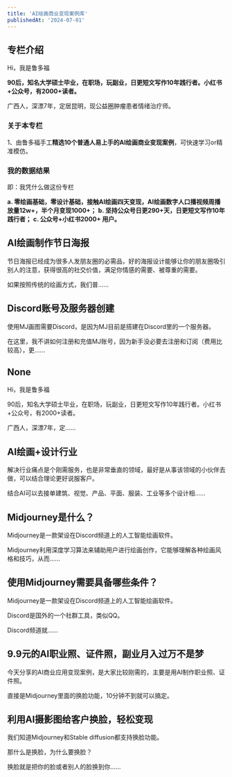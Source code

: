 ```yaml
---
title: 'AI绘画商业变现案例库'
publishedAt: '2024-07-01'
---
```


## 专栏介绍

Hi，我是鲁多福

**90后，知名大学硕士毕业，在职场，玩副业，日更短文写作10年践行者。小红书+公众号，有2000+读者。**

广西人，深漂7年，定居昆明，现公益圈肿瘤患者情绪治疗师。

### 关于本专栏

1、由鲁多福手工**精选10个普通人易上手的AI绘画商业变现案例**，可快速学习or精准模仿。

### 我的数据结果

即：我凭什么做这份专栏

**a. 零绘画基础，零设计基础，接触AI绘画四天变现，AI绘画数字人口播视频周播放量12w+，半个月变现1000+；**
**b. 坚持公众号日更290+天，日更短文写作10年践行者；**
**c. 公众号+小红书2000+ 用户。**

## AI绘画制作节日海报
节日海报已经成为很多人发朋友圈的必需品，好的海报设计能够让你的朋友圈吸引别人的注意，获得很高的社交价值，满足你情感的需要、被尊重的需要。

如果按照传统的绘画方式，我们普......

## Discord账号及服务器创建
使用MJ画图需要Discord，是因为MJ目前是搭建在Discord里的一个服务器。

在这里，我不讲如何注册和充值MJ账号，因为新手没必要去注册和订阅（费用比较高），更......

## None
Hi，我是鲁多福

90后，知名大学硕士毕业，在职场，玩副业，日更短文写作10年践行者。小红书+公众号，有2000+读者。

广西人，深漂7年，定......

## AI绘画+设计行业
解决行业痛点是个刚需服务，也是非常垂直的领域，最好是从事该领域的小伙伴去做，可以结合理论更好说服客户。

结合AI可以去接单建筑、视觉、产品、平面、服装、工业等多个设计相......

## Midjourney是什么？
Midjourney是一款架设在Discord频道上的人工智能绘画软件。

Midjourney利用深度学习算法来辅助用户进行绘画创作，它能够理解各种绘画风格和技巧，从而......

## 使用Midjourney需要具备哪些条件？
Midjourney是一款架设在Discord频道上的人工智能绘画软件。

Discord是国外的一个社群工具，类似QQ。

Discord频道就......

## 9.9元的AI职业照、证件照，副业月入过万不是梦
今天分享的AI商业应用变现案例，是大家比较刚需的，主要是用AI制作职业照、证件照。

直接是Midjourney里面的换脸功能，10分钟不到就可以搞定。


## 利用AI摄影图给客户换脸，轻松变现
我们知道Midjourney和Stable diffusion都支持换脸功能。

那什么是换脸，为什么要换脸？

换脸就是把你的脸或者别人的脸换到你......

